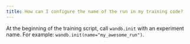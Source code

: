 ```yaml
---
title: How can I configure the name of the run in my training code?
---
```


At the beginning of the training script, call `wandb.init` with an experiment name. For example: `wandb.init(name="my_awesome_run")`.

